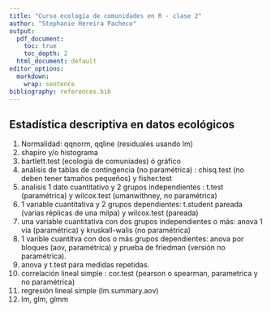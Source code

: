 ```yaml
---
title: "Curso ecología de comunidades en R - clase 2"
author: "Stephanie Hereira Pacheco"
output:
  pdf_document:
    toc: true
    toc_depth: 2
  html_document: default
editor_options: 
  markdown: 
    wrap: sentence
bibliography: references.bib
---
```

## Estadística descriptiva en datos ecológicos

1. Normalidad: qqnorm, qqline (residuales usando lm)
2. shapiro y/o histograma
3. bartlett.test (ecología de comuniades) ó gráfico
4. análisis de tablas de contingencia (no paramétrica) : chisq.test (no deben tener tamaños pequeños)
y fisher.test 
5. analisis 1 dato cuantitativo y 2 grupos independientes : t.test (paramétrica) y wilcox.test (umanwithney, no paramétrica)
6. 1 variable cuantitativa y 2 grupos dependientes: t.student pareada (varias réplicas de una milpa) y wilcox.test (pareada)
7. una variable cuantitativa con dos grupos independientes o más: anova 1 vía (paramétrica) y kruskall-walis (no paramétrica)
8. 1 varible cuantitva con dos o más grupos dependientes: anova por bloques (aov, paramétrica) y prueba de friedman (versión no paramétrica).
9. anova y t.test para medidas repetidas.
10. correlación lineal simple : cor.test (pearson o spearman, parametrica y no paramétrica)
11. regresión lineal simple (lm.summary.aov)
12. lm, glm, glmm


